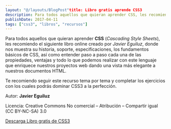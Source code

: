 ```yaml
---
layout: "@/layouts/BlogPost"title: Libro gratis aprende CSS3
description: Para todos aquellos que quieran aprender CSS, les recomiendo el siguiente libro online creado por Javier Eguiluz
publishDate: 2017-04-11
tags: ["css3", "libros", "recursos"]
---
```


Para todos aquellos que quieran aprender **CSS** (_Cascading Style Sheets_), les recomiendo el siguiente libro online creado por _Javier Eguiluz_, donde nos muestra su historia, soporte, especificaciones, los fundamentos básicos de CSS, así como entender paso a paso cada una de las propiedades, ventajas y todo lo que podemos realizar con este lenguaje que enriquece nuestros proyectos web dando una vista más elegante a nuestros documentos HTML.

Te recomiendo seguir este recurso tema por tema y completar los ejercicios con los cuales podrás dominar CSS3 a la perfección.

Autor: **Javier Eguiluz**

Licencia: Creative Commons No comercial – Atribución – Compartir igual (CC BY-NC-SA) 3.0

[Descarga Libro gratis de CSS3](http://librosweb.es/libro/css/)
